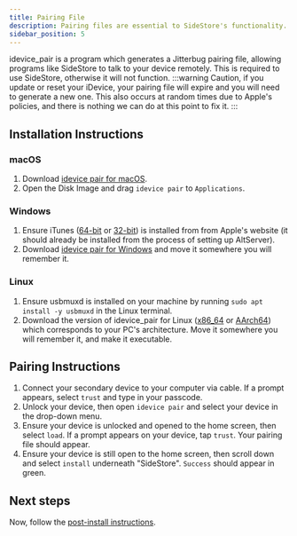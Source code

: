 ```yaml
---
title: Pairing File
description: Pairing files are essential to SideStore's functionality.
sidebar_position: 5
---
```


idevice_pair is a program which generates a Jitterbug pairing file, allowing programs like SideStore to talk to your device remotely. This is required to use SideStore, otherwise it will not function.
:::warning
Caution, if you update or reset your iDevice, your pairing file will expire and you will need to generate a new one. This also occurs at random times due to Apple's policies, and there is nothing we can do at this point to fix it.
:::

## Installation Instructions

### macOS

1. Download [idevice pair for macOS](https://github.com/jkcoxson/idevice_pair/releases/latest/download/idevice_pair--macos-universal.dmg).
2. Open the Disk Image and drag `idevice pair` to `Applications`.

### Windows

1. Ensure iTunes ([64-bit](https://apple.com/itunes/download/win64) or [32-bit](https://apple.com/itunes/download/win32)) is installed from from Apple's website (it should already be installed from the process of setting up AltServer).
2. Download [idevice pair for Windows](https://github.com/jkcoxson/idevice_pair/releases/latest/download/idevice_pair--windows-x86_64.exe) and move it somewhere you will remember it.

### Linux

1. Ensure usbmuxd is installed on your machine by running `sudo apt install -y usbmuxd` in the Linux terminal.
2. Download the version of idevice_pair for Linux ([x86_64](https://github.com/jkcoxson/idevice_pair/releases/latest/download/idevice_pair--linux-x86_64.AppImage) or [AArch64](https://github.com/jkcoxson/idevice_pair/releases/latest/download/idevice_pair--linux-aarch64.AppImage)) which corresponds to your PC's architecture. Move it somewhere you will remember it, and make it executable.

## Pairing Instructions

1. Connect your secondary device to your computer via cable. If a prompt appears, select `trust` and type in your passcode.
2. Unlock your device, then open `idevice pair` and select your device in the drop-down menu.
3. Ensure your device is unlocked and opened to the home screen, then select `load`. If a prompt appears on your device, tap `trust`. Your pairing file should appear.
4. Ensure your device is still open to the home screen, then scroll down and select `install` underneath "SideStore". `Success` should appear in green.

## Next steps
Now, follow the [post-install instructions](post-install).

